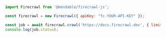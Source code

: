 ```js Node
import Firecrawl from '@mendable/firecrawl-js';

const firecrawl = new Firecrawl({ apiKey: "fc-YOUR-API-KEY" });

const job = await firecrawl.crawl('https://docs.firecrawl.dev', { limit: 5, pollInterval: 1, timeout: 120 });
console.log(job.status);
```



